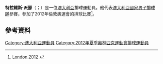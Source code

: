 '''特拉維斯·派瑟'''（{{lang-en|Travis Passier}}；{{bd|1989年|4月26日}}）是一位[[澳大利亞|澳大利亞]]排球運動員。他代表[[澳大利亞國家男子排球隊|澳大利亞國家男子排球隊]]參賽，參加了2012年倫敦奧運會的排球比賽<ref>[http://www.london2012.com/athlete/passier-travis-1095073/ London 2012] {{webarchive|url=https://web.archive.org/web/20120801013844/http://www.london2012.com/athlete/passier-travis-1095073/ |date=2012-08-01 }}</ref>。
==參考資料==
{{Reflist}}
[[Category:澳大利亞運動員|Category:澳大利亞運動員]]
[[Category:2012年夏季奧林匹克運動會排球運動員|Category:2012年夏季奧林匹克運動會排球運動員]]